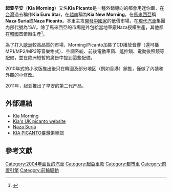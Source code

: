 {{Infobox Automobile
| image            = File:2017 kia morning Front-side.jpg
| name             = Kia Morning <br>起亚早安
| aka              = Kia Picanto（歐洲）<br />Kia New Morning<br />Kia Morning（[[台灣|台灣]]）<br />Naza Suria（[[馬來西亞|馬來西亞]]）<br />Naza Picanto（馬來西亞）
| manufacturer     = [[起亞汽車|起亞汽車]]
|predecessor= Kia Visto
| parent_company   = 
| production       = 2004–現在
| body_style       = [[次緊湊型車|次緊湊型車]]<br>五門
| layout           = [[前置引擎|前置引擎]] 前輪驅動
| engine           = 1.0L Epsilon I4 petrol<br>1.1L Epsilon I4 petrol<br>1.2L Kappa I4 petrol<br>1.1L CRDI VGT I3柴油
| transmission     = 5段手排或4段自排

| assembly      = {{SKO}}[[瑞山市|瑞山市]]<br>{{MAL}}[[莪侖|莪侖]]<br>{{flagicon|ROC}} [[台灣|台灣]][[新竹市|新竹市]]<br>{{VIE}}[[成山縣|成山]]<br>{{ALG}}[[巴特納|巴特納]]
| platform         = 
| wheelbase      = 2,370 mm (93.3 in)
| length         = 3,535 mm (139.2 in)
| width          = 1,595 mm (62.8 in)
| height         = 1,480 mm (58.3 in)
| weight         = 897 kg (1,978 lb)
| ftrack         = 
| rtrack         = 
| fuel_economy   = 
| fuel_capacity  = 
| related        = Hyundai Getz<br> Hyundai i10
| similar        = [[日產方塊|日產方塊]]<br>[[塔塔納努|塔塔納努]]<br>[[Smart_Fortwo|Smart Fortwo]]
| designer       = 
}}

'''起亚早安'''（'''Kia Morning'''）又名'''Kia Picanto'''是一種外銷導向的都會用迷你車，在[[台灣|台灣]]過去稱作'''Kia Euro Star'''，在[[越南|越南]]稱為'''Kia New Morning'''，在[[馬來西亞|馬來西亞]]稱'''Naza Suria'''或'''Naza Picanto'''。本車主攻[[開發中國家|開發中國家]]的低價市場，在[[現代汽車|現代汽車]]集團內部代號為'SA'。除了馬來西亞的市場是外包給當地車廠Naza授權生產，其他都在[[大韓民國|韓國]]首爾廠生產<ref>{{cite web |url=http://www.euroncap.com/results/kia/picanto.aspx |title=For safer cars | Kia Picanto |publisher=Euro NCAP |date= |accessdate=2010-04-14 |archive-date=2013-07-30 |archive-url=https://web.archive.org/web/20130730163506/http://www.euroncap.com/results/kia/picanto.aspx |dead-url=no }}</ref>。

為了打入[[歐洲|歐洲]]較高品質的市場，Morning/Picanto加裝了CD播放音響（還可播MP1/MP2/MP3等音樂格式）、空調系統、前後電動車窗、遙控鎖、電動後照鏡等配備，並在歐洲短暫的廣告中提到這些配備。

2010年式的小改版推出後只在韓國及部分地区（例如香港）銷售，僅做了內裝和外觀的小修改。

2011年，起亚推出了早安的第二代产品。

== 外部連結 ==
{{commonscat|Kia Picanto}}
*[https://web.archive.org/web/20061005102326/http://www.kia.co.kr/ Kia Morning]
*[http://www.kia.co.uk/picantohome.asp Kia's UK picanto website] {{Wayback|url=http://www.kia.co.uk/picantohome.asp |date=20090226201306 }}
*[http://www.nazakia.com.my/ Naza Suria] {{Wayback|url=http://www.nazakia.com.my/ |date=20061206044250 }}
* [http://www.kiasport.club/ KIA PICANTO臺灣俱樂部]{{dead link|date=2018年4月 |bot=InternetArchiveBot |fix-attempted=yes }}

==參考文獻==
{{reflist}}

[[Category:2004年面世的汽車|Category:2004年面世的汽車]]
[[Category:起亞車款|Category:起亞車款]]
[[Category:都市車|Category:都市車]]
[[Category:前置引擎|Category:前置引擎]]
[[Category:前輪驅動|Category:前輪驅動]]